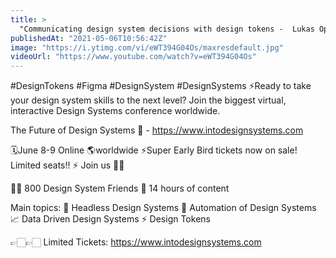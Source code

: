 ```yaml
---
title: >
  "Communicating design system decisions with design tokens -  Lukas Oppermann Live"
publishedAt: "2021-05-06T10:56:42Z"
image: "https://i.ytimg.com/vi/eWT394G04Os/maxresdefault.jpg"
videoUrl: "https://www.youtube.com/watch?v=eWT394G04Os"
---
```


#DesignTokens #Figma #DesignSystem #DesignSystems
⚡️Ready to take your design system skills to the next level?
Join the biggest virtual, interactive Design Systems conference worldwide.

The Future of Design Systems 🚀 - https://www.intodesignsystems.com

🗓️June 8-9 Online 🌎worldwide
⚡️Super Early Bird tickets now on sale! Limited seats!! ⚡️
Join us 🙌🏻

👋🏻 800 Design System Friends
🎨 14 hours of content

Main topics:
🎨 Headless Design Systems
🤖 Automation of Design Systems
📈 Data Driven Design Systems
⚡️ Design Tokens

👉🏻👉🏻 Limited Tickets: https://www.intodesignsystems.com
